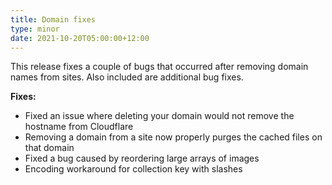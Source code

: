 ```yaml
---
title: Domain fixes
type: minor
date: 2021-10-20T05:00:00+12:00
---
```

This release fixes a couple of bugs that occurred after removing domain names from sites. Also included are additional bug fixes.

**Fixes:**

* Fixed an issue where deleting your domain would not remove the hostname from Cloudflare
* Removing a domain from a site now properly purges the cached files on that domain
* Fixed a bug caused by reordering large arrays of images
* Encoding workaround for collection key with slashes
